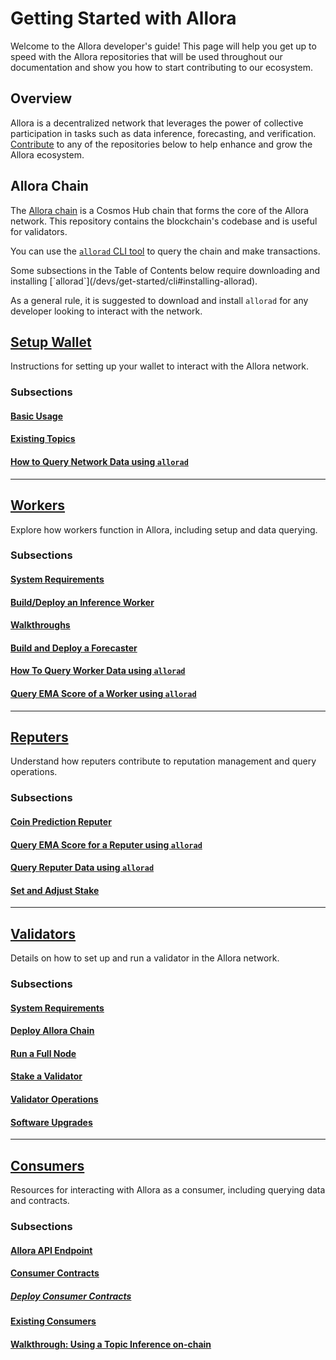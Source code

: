 
# Getting Started with Allora

Welcome to the Allora developer's guide! This page will help you get up to speed with the Allora repositories that will be used throughout our documentation and show you how to start contributing to our ecosystem. 

## Overview

Allora is a decentralized network that leverages the power of collective participation in tasks such as data inference, forecasting, and verification. [Contribute](/community/contribute) to any of the repositories below to help enhance and grow the Allora ecosystem.

## Allora Chain

The [Allora chain](https://github.com/allora-network/allora-chain) is a Cosmos Hub chain that forms the core of the Allora network. This repository contains the blockchain's codebase and is useful for validators.

You can use the [`allorad` CLI tool](/devs/get-started/cli#installing-allorad) to query the chain and make transactions.

<Callout>
Some subsections in the Table of Contents below require downloading and installing [`allorad`](/devs/get-started/cli#installing-allorad).

As a general rule, it is suggested to download and install `allorad` for any developer looking to interact with the network.
</Callout>

## [Setup Wallet](/devs/get-started/setup-wallet.mdx)
Instructions for setting up your wallet to interact with the Allora network.

### Subsections
#### [Basic Usage](/devs/get-started/basic-usage.mdx)
#### [Existing Topics](/devs/get-started/existing-topics.mdx)
#### [How to Query Network Data using `allorad`](/devs/get-started/query-network-data.mdx)
  
---

## [Workers](https://github.com/pucedoteth/docs10/blob/main/pages/devs/workers.mdx)
Explore how workers function in Allora, including setup and data querying.

### Subsections
#### [System Requirements](https://github.com/allora-network/docs/blob/main/pages/devs/workers/requirements.mdx)
#### [Build/Deploy an Inference Worker](https://github.com/allora-network/docs/blob/main/pages/devs/workers/deploy-worker/using-docker.mdx)
#### [Walkthroughs](https://github.com/allora-network/docs/blob/main/pages/devs/workers/walkthroughs/walkthrough-hugging-face-worker.mdx)
#### [Build and Deploy a Forecaster](/devs/workers/deploy-forecaster.mdx)
#### [How To Query Worker Data using `allorad`](/devs/workers/query-worker-data.mdx)
#### [Query EMA Score of a Worker using `allorad`](/devs/workers/query-ema-score.mdx)

---

## [Reputers](/devs/reputers/reputers.mdx)
Understand how reputers contribute to reputation management and query operations.

### Subsections
#### [Coin Prediction Reputer](/devs/reputers/coin-prediction-reputer.mdx)
#### [Query EMA Score for a Reputer using `allorad`](/devs/reputers/query-ema-score.mdx)
#### [Query Reputer Data using `allorad`](/devs/reputers/query-reputer-data.mdx)
#### [Set and Adjust Stake](/devs/reputers/set-and-adjust-stake.mdx)

---

## [Validators](/devs/validators/validators.mdx)
Details on how to set up and run a validator in the Allora network.

### Subsections
#### [System Requirements](/devs/validators/nop-requirements.mdx)
#### [Deploy Allora Chain](/devs/validators/deploy-chain.mdx)
#### [Run a Full Node](/devs/validators/run-full-node.mdx)
#### [Stake a Validator](/devs/validators/stake-a-validator.mdx)
#### [Validator Operations](/devs/validators/validator-operations.mdx)
#### [Software Upgrades](/devs/validators/software-upgrades.mdx)

---

## [Consumers](/devs/consumers/consumers.mdx)
Resources for interacting with Allora as a consumer, including querying data and contracts.

### Subsections
#### [Allora API Endpoint](/devs/consumers/allora-api-endpoint.mdx)
#### [Consumer Contracts](/devs/consumers/consumer-contracts/deploy-consumer.mdx)
##### [Deploy Consumer Contracts](/devs/consumers/consumer-contracts/dev-consumers.mdx)
#### [Existing Consumers](/devs/consumers/existing-consumers.mdx)
#### [Walkthrough: Using a Topic Inference on-chain](/devs/consumers/walkthrough-use-topic-inference.mdx)
